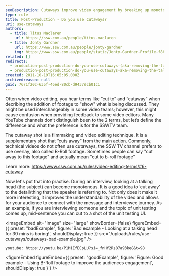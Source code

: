 ```yaml
---
seoDescription: Cutaways improve video engagement by breaking up monotony and enhancing understanding of complex topics.
type: rule
title: Post-Production - Do you use Cutaways?
uri: use-cutaways
authors:
  - title: Titus Maclaren
    url: https://ssw.com.au/people/titus-maclaren
  - title: Jonty Gardner
    url: https://www.ssw.com.au/people/jonty-gardner
    img: https://www.ssw.com.au/people/static/Jonty-Gardner-Profile-f8b9960c1c5482051abe7255cbc2dfcd.jpg
related: []
redirects:
  - production-post-production-do-you-use-cutaways-(aka-removing-the-talking-head)
  - production-post-production-do-you-use-cutaways-aka-removing-the-talking-head
created: 2011-10-19T16:05:05.000Z
archivedreason: null
guid: 7671f20c-635f-46ed-80cb-d9437ecb01c1
---
```


Often when video editing, you hear terms like “cut to” and “cutaway” when decribing the addition of footage to "show" what is being discussed. They might be used interchangeably in some video teams; however, this might cause confusion when providing feedback to some video editors. Many YouTube channels don’t distinguish been to the 2 terms, but let’s define the difference and what the preference is for the SSWTV team.

The cutaway shot is a filmmaking and video editing technique. It is a supplementary shot that “cuts away” from the main action. Commonly, technical videos do not often use cutaways, the SSW TV channel prefers to use overlay, also called B-Roll footage. Sometimes people can say "cut away to this footage" and actually mean "cut to b-roll footage"

Learn more: <https://www.ssw.com.au/rules/video-editing-terms/#6-cutaway>

Now let's put that into practise. During an interview, looking at a talking head (the subject) can become monotonous. It is a good idea to ‘cut away’ to the detail/thing that the speaker is referring to. Not only does it make it more interesting, it improves the understandability of the video and allows for your audience to connect with the message and interviewee journey.
As an example, if you are interviewing someone and the topic of unit testing comes up, mid-sentence you can cut to a shot of the unit testing UI.

<imageEmbed
  alt="Image"
  size="large"
  showBorder={false}
  figureEmbed={{
    preset: "badExample",
    figure: 'Bad example - Looking at a talking head for 30 mins is boring!',
    shouldDisplay: true
  }}
  src="/uploads/rules/use-cutaways/cutaways-bad-example.jpg"
/>

`youtube: https://youtu.be/P1M1EfECpLU?si=_fnHf2Rs87a93ke8&t=98`

<figureEmbed figureEmbed={{
  preset: "goodExample",
  figure: 'Figure: Good example - Using B-Roll footage to improve the audiences engagement',
  shouldDisplay: true
} } />
